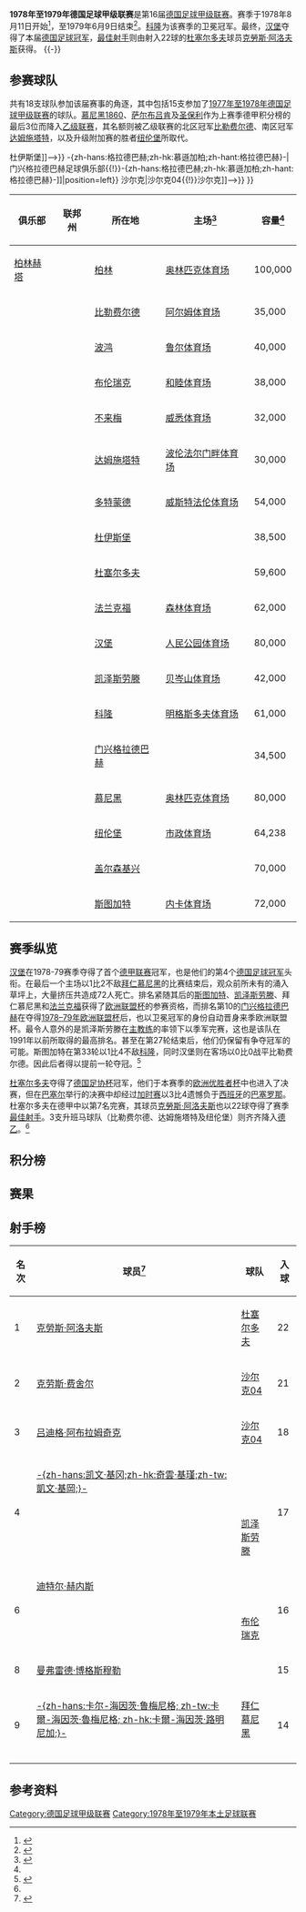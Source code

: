 {{noteTA
|G1=足球
|G2=德甲
|G3=uefa
}}
{{Infobox football league season
| competition                = [[德国足球甲级联赛|德国足球甲级联赛]]
| season                     = 1978–79
| winners                    = [[汉堡足球俱乐部|汉堡]]<small>（第 1 次夺冠）</small>
| relegated                  = [[比勒费尔德足球俱乐部|比勒费尔德]]、[[纽伦堡足球俱乐部|纽伦堡]]、<br>[[达姆施塔特足球俱乐部|达姆施塔特]]
| continentalcup1            = [[1979–80年欧洲冠军杯|欧洲冠军杯]]
| continentalcup1 qualifiers = [[汉堡足球俱乐部|汉堡]]
| continentalcup2            = [[1979–80年欧洲优胜者杯|欧洲优胜者杯]]
| continentalcup2 qualifiers = [[杜塞尔多夫足球俱乐部|杜塞尔多夫]]
| continentalcup3            = [[1979–80年歐洲足協盃|欧洲联盟杯]]
| continentalcup3 qualifiers = [[斯图加特足球俱乐部|斯图加特]]、[[凯泽斯劳滕足球俱乐部|凯泽斯劳滕]]、<br>[[拜仁慕尼黑|拜仁慕尼黑]]、[[法兰克福足球俱乐部|法兰克福]]、<br>[[门兴格拉德巴赫足球俱乐部|-{zh-hans:格拉德巴赫;zh-hk:慕遜加柏;zh-hant:格拉德巴赫}-]]<small>（卫冕冠军）</small>
| league topscorer           = [[克勞斯·阿洛夫斯|克勞斯·阿洛夫斯]]<small>（22球）</small>
| biggest home win           = [[杜塞尔多夫足球俱乐部|杜塞尔多夫]] 7–1 [[拜仁慕尼黑|拜仁慕尼黑]]
| biggest away win           = [[门兴格拉德巴赫足球俱乐部|-{zh-hans:格拉德巴赫;zh-hk:慕遜加柏;zh-hant:格拉德巴赫}-]] 1–7 [[拜仁慕尼黑|拜仁慕尼黑]]<br>[[达姆施塔特足球俱乐部|达姆施塔特]] 1–7 [[斯图加特足球俱乐部|斯图加特]]
| highest scoring            = 
| matches                    = 306
| total goals                = 963
| attendance                 = 7955959
| prevseason                 = [[1977年至1978年德国足球甲级联赛|1977–78]]
| nextseason                 = [[1979年至1980年德国足球甲级联赛|1979–80]]
}}
'''1978年至1979年德国足球甲级联赛'''是第16届[[德国足球甲级联赛|德国足球甲级联赛]]。赛季于1978年8月11日开始<ref>{{de}}{{cite web|url=http://www.dfb.de/index.php?id=328555|title=Schedule Round 1|publisher=DFB|deadurl=yes|archiveurl=https://web.archive.org/web/20110608082255/http://www.dfb.de/index.php?id=328555|archivedate=2011-06-08|accessdate=2014-10-14}}</ref>，至1979年6月9日结束<ref>{{de}}{{cite web|url=http://www.dfb.de/index.php?id=328917|title=Archive 1978/1979 Round 34|publisher=DFB|deadurl=yes|archiveurl=https://web.archive.org/web/20110608082305/http://www.dfb.de/index.php?id=328917|archivedate=2011-06-08|accessdate=2014-10-14}}</ref>。[[科隆足球俱乐部|科隆]]为该赛季的卫冕冠军。最终，[[汉堡足球俱乐部|汉堡]]夺得了本届[[德国足球冠军|德国足球冠军]]，[[德国足球甲级联赛最佳射手|最佳射手]]则由射入22球的[[杜塞尔多夫足球俱乐部|杜塞尔多夫]]球员[[克勞斯·阿洛夫斯|克勞斯·阿洛夫斯]]获得。
{{TOC left}}
{{-}}

==参赛球队==
共有18支球队参加该届赛事的角逐，其中包括15支参加了[[1977年至1978年德国足球甲级联赛|1977年至1978年德国足球甲级联赛]]的球队。[[慕尼黑1860|慕尼黑1860]]、[[萨尔布吕肯足球俱乐部|萨尔布吕肯]]及[[圣保利足球俱乐部|圣保利]]作为上赛季德甲积分榜的最后3位而降入[[德国足球乙级联赛|乙级联赛]]，其名额则被乙级联赛的北区冠军[[比勒费尔德足球俱乐部|比勒费尔德]]、南区冠军[[达姆施塔特足球俱乐部|达姆施塔特]]，以及升级附加赛的胜者[[纽伦堡足球俱乐部|纽伦堡]]所取代。

{{Location map+ |FRG and West Berlin |width=375 |float=right |caption=1978-79赛季德甲联赛球队分布图 |places=
{{Location map~ |FRG and West Berlin |lat=52.511274|long=13.242632|label=[[柏林赫塔|柏林赫塔]] |position=left}}
{{Location map~ |FRG and West Berlin |lat=52.022833|long=8.522395|label=[[比勒费尔德足球俱乐部|比勒费尔德]] |position=left}}
{{Location map~ |FRG and West Berlin |lat=51.482987|long=7.211397 |label=  <small>[[波鸿足球俱乐部|波鸿]]</small> |position=bottom}}
{{Location map~ |FRG and West Berlin |lat=52.290116|long=10.521575|label=[[布伦瑞克足球俱乐部|布伦瑞克]]|position=bottom}}
{{Location map~ |FRG and West Berlin |lat=53.065337|long=8.836722 |label=[[云达不来梅|云达不来梅]] |position=left}}
{{Location map~ |FRG and West Berlin |lat=49.857677|long=8.672410 |label=[[达姆施塔特足球俱乐部|达姆施塔特]]}}
{{Location map~ |FRG and West Berlin |lat=51.4925  |long=7.454444 |label=<small>[[多特蒙德足球俱乐部|多特蒙德]]</small>}}
{{Location map~ |FRG and West Berlin |lat=51.409033|long=6.778664 |label=<!--[[杜伊斯堡足球俱乐部{{!}}杜伊斯堡|杜伊斯堡足球俱乐部{{!}}杜伊斯堡]]-->}}
{{Location map~ |FRG and West Berlin |lat=51.261593|long=6.733204 |label=   <small>[[杜塞尔多夫足球俱乐部|杜塞尔多夫]]</small> |position=bottom}}
{{Location map~ |FRG and West Berlin |lat=50.069206|long=8.644234 |label=[[法兰克福足球俱乐部|法兰克福]] |position=left}}
{{Location map~ |FRG and West Berlin |lat=53.587095|long=9.898711 |label=[[汉堡足球俱乐部|汉堡]]}}
{{Location map~ |FRG and West Berlin |lat=49.434705|long=7.776408 |label=[[凯泽斯劳滕足球俱乐部|凯泽斯劳滕]]}}
{{Location map~ |FRG and West Berlin |lat=50.933224|long=6.874697 |label=<small>[[科隆足球俱乐部|科隆]]</small>|position=bottom}}
{{Location map~ |FRG and West Berlin |lat=51.208908|long=6.439549 |label=<small>[[门兴格拉德巴赫足球俱乐部{{!}}-{zh-hans:格拉德巴赫;zh-hk:慕遜加柏;zh-hant:格拉德巴赫}-|门兴格拉德巴赫足球俱乐部{{!}}-{zh-hans:格拉德巴赫;zh-hk:慕遜加柏;zh-hant:格拉德巴赫}-]]</small>|position=left}}
{{Location map~ |FRG and West Berlin |lat=48.110950|long=11.574578|label=[[拜仁慕尼黑|拜仁慕尼黑]]}}
{{Location map~ |FRG and West Berlin |lat=49.426230|long=11.125740|label=[[纽伦堡足球俱乐部|纽伦堡]]|}}
{{Location map~ |FRG and West Berlin |lat=51.529752|long=7.079809 |label=<!--[[沙尔克04{{!}}沙尔克|沙尔克04{{!}}沙尔克]]-->}}
{{Location map~ |FRG and West Berlin |lat=48.792295|long=9.232141|label=[[斯图加特足球俱乐部|斯图加特]]}}
<!--DISPLAY FIXES FOR RUHR AREA TEAMS-->
{{Location map~ |FRG and West Berlin |mark=TransparentPlaceholder.png |lat=51.32 |long=6.78 |label=<small>[[杜伊斯堡足球俱乐部|杜伊斯堡]]</small> |position=left}}
{{Location map~ |FRG and West Berlin |mark=TransparentPlaceholder.png |lat=51.61 |long=6.92 |label=<small>[[沙尔克04|沙尔克04]]</small>}}
}}
{| class="wikitable sortable"
|-
! 俱乐部
! 联邦州
! 所在地
! 主场<ref name="Vereinslexikon">{{de}}{{cite book|last=Grüne|first=Hardy|title=Enzyklopädie des deutschen Ligafußballs, Band 7: Vereinslexikon|publisher=AGON Sportverlag|location=Kassel|year=2001|isbn=3-89784-147-9}}</ref>
! 容量<ref name="Vereinslexikon" />
|-
| [[柏林赫塔|柏林赫塔]]
| {{flag|Berlin}}
| [[柏林|柏林]]
| [[柏林奥林匹克体育场|奥林匹克体育场]]
| 100,000
|-
| {{sort|Bielefeld|[[比勒费尔德足球俱乐部|比勒费尔德]]}}
| {{flag|North Rhine-Westphalia}}
| [[比勒费尔德|比勒费尔德]]
| [[旭格竞技场|阿尔姆体育场]]
| 35,000
|-
| {{sort|Bochum|[[波鸿足球俱乐部|波鸿]]}}
| {{flag|North Rhine-Westphalia}}
| [[波鸿|波鸿]]
| [[鲁尔球场|鲁尔体育场]]
| 40,000
|-
| {{sort|Braunschweig|[[布伦瑞克足球俱乐部|布伦瑞克]]}}
| {{flag|Lower Saxony}}
| [[布伦瑞克|布伦瑞克]]
| [[和睦体育场|和睦体育场]]
| 38,000
|-
| {{sort|Bremen|[[云达不来梅|云达不来梅]]}}
| {{flag|Bremen|name=Bremen (state)}}
| [[不来梅|不来梅]]
| [[威悉体育场|威悉体育场]]
| 32,000
|-
| {{sort|Darmstadt|[[达姆施塔特足球俱乐部|达姆施塔特]]}}
| {{flag|Hesse}}
| [[达姆施塔特|达姆施塔特]]
| [[波伦法尔门畔体育场|波伦法尔门畔体育场]]
| 30,000
|-
| {{sort|Dortmund|[[多特蒙德足球俱乐部|多特蒙德]]}}
| {{flag|North Rhine-Westphalia}}
| [[多特蒙德|多特蒙德]]
| [[威斯特法伦球场|威斯特法伦体育场]]
| 54,000
|-
| {{sort|Duisburg|[[杜伊斯堡足球俱乐部|杜伊斯堡]]}}
| {{flag|North Rhine-Westphalia}}
| [[杜伊斯堡|杜伊斯堡]]
| {{link-de|维道体育场|Wedaustadion}}
| 38,500
|-
| {{sort|Düsseldorf|[[杜塞尔多夫足球俱乐部|杜塞尔多夫]]}}
| {{flag|North Rhine-Westphalia}}
| [[杜塞尔多夫|杜塞尔多夫]]
| {{link-de|莱茵体育场|Rheinstadion}}
| 59,600
|-
| {{sort|Frankfurt|[[法兰克福足球俱乐部|法兰克福]]}}
| {{flag|Hesse}}
| [[法兰克福|法兰克福]]
| [[商业银行竞技场|森林体育场]]
| 62,000
|-
| {{sort|Hamburg|[[汉堡足球俱乐部|汉堡]]}}
| {{flag|Hamburg}}
| [[汉堡|汉堡]]
| [[人民公园体育场|人民公园体育场]]
| 80,000
|-
| {{sort|Kaiserslautern|[[凯泽斯劳滕足球俱乐部|凯泽斯劳滕]]}}
| {{flag|Rhineland-Palatinate}}
| [[凯泽斯劳滕|凯泽斯劳滕]]
| [[弗里茨·瓦尔特体育场|贝岑山体育场]]
| 42,000
|-
| {{sort|Köln|[[科隆足球俱乐部|科隆]]}}
| {{flag|North Rhine-Westphalia}}
| [[科隆|科隆]]
| [[莱茵能源球场|明格斯多夫体育场]]
| 61,000
|-
| {{sort|Mönchengladbach|[[门兴格拉德巴赫足球俱乐部|门兴格拉德巴赫]]}}
| {{flag|North Rhine-Westphalia}}
| [[门兴格拉德巴赫|门兴格拉德巴赫]]
| {{link-de|博克尔山体育场|Bökelbergstadion}}
| 34,500
|-
| {{sort|München Bayern|[[拜仁慕尼黑|拜仁慕尼黑]]}}
| {{flag|Bavaria}}
| [[慕尼黑|慕尼黑]]
| [[慕尼黑奥林匹克体育场|奥林匹克体育场]]
| 80,000
|-
| {{sort|Nurnberg|[[纽伦堡足球俱乐部|纽伦堡]]}}
| {{flag|Bavaria}}
| [[纽伦堡|纽伦堡]]
| [[根德体育场|市政体育场]]
| 64,238
|-
| {{sort|Schalke|[[沙尔克04|沙尔克04]]}}
| {{flag|North Rhine-Westphalia}}
| [[盖尔森基兴|盖尔森基兴]]
| {{link-de|公园体育场|Parkstadion}}
| 70,000
|-
| {{sort|Stuttgart|[[斯图加特足球俱乐部|斯图加特]]}}
|{{flag|Baden-Württemberg}}
| [[斯图加特|斯图加特]]
| [[内卡体育场|内卡体育场]]
| 72,000
|}

==赛季纵览==
[[汉堡足球俱乐部|汉堡]]在1978-79赛季夺得了首个[[德甲联赛|德甲联赛]]冠军，也是他们的第4个[[德国足球冠军|德国足球冠军]]头衔。在最后一个主场以1比2不敌[[拜仁慕尼黑|拜仁慕尼黑]]的比赛结束后，观众前所未有的涌入草坪上，大量挤压共造成72人死亡。排名紧随其后的[[斯图加特足球俱乐部|斯图加特]]、[[凯泽斯劳滕足球俱乐部|凯泽斯劳滕]]、拜仁慕尼黑和[[法兰克福足球俱乐部|法兰克福]]获得了[[欧洲联盟杯|欧洲联盟杯]]的参赛资格，而排名第10的[[门兴格拉德巴赫足球俱乐部|门兴格拉德巴赫]]在夺得[[1978–79年歐洲足協盃|1978–79年欧洲联盟杯]]后，也以卫冕冠军的身份自动晋身来季欧洲联盟杯。最令人意外的是凯泽斯劳滕在[[主教练|主教练]]{{link-de|卡尔-海因茨·费尔德坎普|Karl-Heinz Feldkamp}}的率领下以季军完赛，这也是该队在1991年以前所取得的最高排名。甚至在第27轮结束后，他们仍保留有争夺冠军的可能。斯图加特在第33轮以1比4不敌[[科隆足球俱乐部|科隆]]，同时汉堡则在客场以0比0战平比勒费尔德。因此后者得以提前一轮夺冠。<ref name="kicker">{{de}}{{cite web|url=http://www.kicker.de/news/fussball/bundesliga/bl50/573046/artikel_rasenschach-und-eiserne-disziplin---das-erfolgsrezept-von-hamburgs-zampano-zebec.html|title=Rasenschach und eiserne Disziplin - das Erfolgsrezept von Hamburgs Zampano Zebec|publisher=Kicker Online|date=2012-08-03|accessdate=2014-10-13|archive-date=2016-02-25|archive-url=https://web.archive.org/web/20160225091737/http://www.kicker.de/news/fussball/bundesliga/bl50/573046/artikel_rasenschach-und-eiserne-disziplin---das-erfolgsrezept-von-hamburgs-zampano-zebec.html|dead-url=no}}</ref>

[[杜塞尔多夫足球俱乐部|杜塞尔多夫]]夺得了[[德国足协杯|德国足协杯]]冠军，他们于本赛季的[[欧洲优胜者杯|欧洲优胜者杯]]中也进入了决赛，但在[[巴塞尔|巴塞尔]]举行的决赛中却经过[[加时赛|加时赛]]以3比4遗憾负于[[西班牙|西班牙]]的[[巴塞罗那足球俱乐部|巴塞罗那]]。杜塞尔多夫在德甲中以第7名完赛，其球员[[克勞斯·阿洛夫斯|克勞斯·阿洛夫斯]]也以22球夺得了赛季[[德国足球甲级联赛最佳射手|最佳射手]]。3支升班马球队（比勒费尔德、达姆施塔特及纽伦堡）则齐齐降入[[德乙|德乙]]。<ref name="kicker"/>

==积分榜==
{{Fb cl header}}
{{Fb cl2 team 2pts |p=1 |t=[[汉堡足球俱乐部|汉堡]] |w=21|d=7 |l=6 |gf=78|ga=32|bc=#ACE1AF|champion=y}}
{{Fb cl3 qr |rows=1 |competition=[[1979–80年欧洲冠军杯#第一圈|1979–80年欧洲冠军杯第一圈]]}}
{{Fb cl2 team 2pts |p=2 |t=[[斯图加特足球俱乐部|斯图加特]] |w=20|d=8 |l=6 |gf=73|ga=34|bc=#97DEFF}}
{{Fb cl3 qr |rows=4 |competition=[[1979–80年歐洲足協盃#第一圈|1979–80年欧洲联盟杯第一圈]]}}
{{Fb cl2 team 2pts |p=3 |t=[[凯泽斯劳滕足球俱乐部|凯泽斯劳滕]] |w=16|d=11|l=7 |gf=62|ga=47|bc=#97DEFF}}
{{Fb cl2 team 2pts |p=4 |t=[[拜仁慕尼黑|拜仁慕尼黑]] |w=16|d=8 |l=10|gf=69|ga=46|bc=#97DEFF}}
{{Fb cl2 team 2pts |p=5 |t=[[法兰克福足球俱乐部|法兰克福]] |w=16|d=7 |l=11|gf=50|ga=49|bc=#97DEFF}}
{{Fb cl2 team 2pts |p=6 |t=[[科隆足球俱乐部|科隆]] |w=13|d=12|l=9 |gf=55|ga=47}}
{{Fb cl2 team 2pts |p=7 |t=[[杜塞尔多夫足球俱乐部|杜塞尔多夫]] |w=13|d=11|l=10|gf=70|ga=59|bc=#FFFF75}}
{{Fb cl3 qr |rows=1 |competition=[[1979–80年欧洲优胜者杯|1979–80年欧洲优胜者杯第一圈]]}}
{{Fb cl2 team 2pts |p=8 |t=[[波鸿足球俱乐部|波鸿]] |w=10|d=13|l=11|gf=47|ga=46}}
{{Fb cl2 team 2pts |p=9 |t=[[布伦瑞克足球俱乐部|布伦瑞克]] |w=10|d=13|l=11|gf=50|ga=55}}
{{Fb cl2 team 2pts |p=10|t=[[门兴格拉德巴赫足球俱乐部|门兴格拉德巴赫]] |w=12|d=8 |l=14|gf=50|ga=53|bc=#97DEFF}}
{{Fb cl3 qr |rows=1 |competition=[[1979–80年歐洲足協盃#第一圈|1979–80年欧洲联盟杯第一圈]]|nt=1}}
{{Fb cl2 team 2pts |p=11|t=[[云达不来梅|云达不来梅]] |w=10|d=11|l=13|gf=48|ga=60}}
{{Fb cl2 team 2pts |p=12|t=[[多特蒙德足球俱乐部|多特蒙德]] |w=10|d=11|l=13|gf=54|ga=70}}
{{Fb cl2 team 2pts |p=13|t=[[杜伊斯堡足球俱乐部|杜伊斯堡]] |w=12|d=6 |l=16|gf=43|ga=56}}
{{Fb cl2 team 2pts |p=14|t=[[柏林赫塔|柏林赫塔]] |w=9 |d=11|l=14|gf=40|ga=50}}
{{Fb cl2 team 2pts |p=15|t=[[沙尔克04|沙尔克04]] |w=9 |d=10|l=15|gf=55|ga=61}}
{{Fb cl2 team 2pts |p=16|t=[[比勒费尔德足球俱乐部|比勒费尔德]] |w=9 |d=8 |l=17|gf=43|ga=56|bc=#FF8888|relegated=y}}
{{Fb cl3 qr |relegation=yes |rows=3 |competition=[[1979年至1980年德國足球乙級聯賽|1979–80年乙级联赛]]}}
{{Fb cl2 team 2pts |p=17|t=[[纽伦堡足球俱乐部|纽伦堡]] |w=8 |d=8 |l=18|gf=36|ga=67|bc=#FF8888|relegated=y}}
{{Fb cl2 team 2pts |p=18|t=[[达姆施塔特足球俱乐部|达姆施塔特]] |w=7 |d=7 |l=20|gf=40|ga=75|bc=#FF8888|relegated=y}}
{{Fb cl footer |s=[http://www.dfb.de/index.php?id=328918 www.dfb.de] |nt=<sup>1</sup>因[[门兴格拉德巴赫足球俱乐部|门兴格拉德巴赫]]赢得了[[1978–79年歐洲足協盃|1978–79年欧洲联盟杯]]而以卫冕冠军身份自动获得参赛资格。|u=2012-04}}

==赛果==
{{Fb r header |nt=18 | Hertha BSC | Bielefeld | Bochum | Braunschweig | Werder Bremen | Darmstadt | Dortmund | Duisburg | Düsseldorf | Frankfurt | Hamburg | Kaiserslautern | Köln | Mönchengladbach | Bayern Munich | Nuremberg | Schalke 04 | Stuttgart}}

{{Fb r team |t=Hertha BSC |bg=y}}
<!--     Hertha BSC --> {{Fb r|r=null }}
<!--      Bielefeld --> {{Fb r|gf=1 |ga=2 }}
<!--         Bochum --> {{Fb r|gf=1 |ga=1 }}
<!--   Braunschweig --> {{Fb r|gf=2 |ga=2 }}
<!--         Bremen --> {{Fb r|gf=0 |ga=2 }}
<!--      Darmstadt --> {{Fb r|gf=1 |ga=0 }}
<!--       Dortmund --> {{Fb r|gf=4 |ga=0 }}
<!--       Duisburg --> {{Fb r|gf=1 |ga=0 }}
<!--     Düsseldorf --> {{Fb r|gf=4 |ga=1 }}
<!--      Frankfurt --> {{Fb r|gf=4 |ga=1 }}
<!--        Hamburg --> {{Fb r|gf=1 |ga=3 }}
<!-- Kaiserslautern --> {{Fb r|gf=0 |ga=3 }}
<!--           Köln --> {{Fb r|gf=0 |ga=2 }}
<!--     M'gladbach --> {{Fb r|gf=1 |ga=0 }}
<!--  Bayern Munich --> {{Fb r|gf=1 |ga=1 }}
<!--      Nuremberg --> {{Fb r|gf=4 |ga=1 }}
<!--        Schalke --> {{Fb r|gf=1 |ga=1 }}
<!--      Stuttgart --> {{Fb r|gf=0 |ga=0 }}

{{Fb r team |t=Bielefeld |bg=y}}
<!--     Hertha BSC --> {{Fb r|gf=0 |ga=0 }}
<!--      Bielefeld --> {{Fb r|r=null }}
<!--         Bochum --> {{Fb r|gf=1 |ga=2 }}
<!--   Braunschweig --> {{Fb r|gf=2 |ga=2 }}
<!--         Bremen --> {{Fb r|gf=1 |ga=3 }}
<!--      Darmstadt --> {{Fb r|gf=5 |ga=0 }}
<!--       Dortmund --> {{Fb r|gf=4 |ga=3 }}
<!--       Duisburg --> {{Fb r|gf=1 |ga=1 }}
<!--     Düsseldorf --> {{Fb r|gf=2 |ga=0 }}
<!--      Frankfurt --> {{Fb r|gf=0 |ga=0 }}
<!--        Hamburg --> {{Fb r|gf=0 |ga=0 }}
<!-- Kaiserslautern --> {{Fb r|gf=0 |ga=1 }}
<!--           Köln --> {{Fb r|gf=1 |ga=0 }}
<!--     M'gladbach --> {{Fb r|gf=0 |ga=2 }}
<!--  Bayern Munich --> {{Fb r|gf=0 |ga=2 }}
<!--      Nuremberg --> {{Fb r|gf=2 |ga=0 }}
<!--        Schalke --> {{Fb r|gf=3 |ga=2 }}
<!--      Stuttgart --> {{Fb r|gf=1 |ga=1 }}

{{Fb r team |t=Bochum |bg=y}}
<!--     Hertha BSC --> {{Fb r|gf=1 |ga=0 }}
<!--      Bielefeld --> {{Fb r|gf=1 |ga=0 }}
<!--         Bochum --> {{Fb r|r=null }}
<!--   Braunschweig --> {{Fb r|gf=3 |ga=0 }}
<!--         Bremen --> {{Fb r|gf=3 |ga=0 }}
<!--      Darmstadt --> {{Fb r|gf=1 |ga=2 }}
<!--       Dortmund --> {{Fb r|gf=4 |ga=1 }}
<!--       Duisburg --> {{Fb r|gf=0 |ga=0 }}
<!--     Düsseldorf --> {{Fb r|gf=2 |ga=2 }}
<!--      Frankfurt --> {{Fb r|gf=0 |ga=0 }}
<!--        Hamburg --> {{Fb r|gf=2 |ga=1 }}
<!-- Kaiserslautern --> {{Fb r|gf=2 |ga=2 }}
<!--           Köln --> {{Fb r|gf=2 |ga=5 }}
<!--     M'gladbach --> {{Fb r|gf=0 |ga=0 }}
<!--  Bayern Munich --> {{Fb r|gf=0 |ga=1 }}
<!--      Nuremberg --> {{Fb r|gf=2 |ga=1 }}
<!--        Schalke --> {{Fb r|gf=2 |ga=2 }}
<!--      Stuttgart --> {{Fb r|gf=1 |ga=2 }}

{{Fb r team |t=Braunschweig |bg=y}}
<!--     Hertha BSC --> {{Fb r|gf=0 |ga=1 }}
<!--      Bielefeld --> {{Fb r|gf=5 |ga=2 }}
<!--         Bochum --> {{Fb r|gf=1 |ga=0 }}
<!--   Braunschweig --> {{Fb r|r=null }}
<!--         Bremen --> {{Fb r|gf=1 |ga=1 }}
<!--      Darmstadt --> {{Fb r|gf=4 |ga=1 }}
<!--       Dortmund --> {{Fb r|gf=2 |ga=2 }}
<!--       Duisburg --> {{Fb r|gf=0 |ga=2 }}
<!--     Düsseldorf --> {{Fb r|gf=1 |ga=1 }}
<!--      Frankfurt --> {{Fb r|gf=0 |ga=0 }}
<!--        Hamburg --> {{Fb r|gf=1 |ga=0 }}
<!-- Kaiserslautern --> {{Fb r|gf=0 |ga=0 }}
<!--           Köln --> {{Fb r|gf=1 |ga=0 }}
<!--     M'gladbach --> {{Fb r|gf=3 |ga=0 }}
<!--  Bayern Munich --> {{Fb r|gf=0 |ga=0 }}
<!--      Nuremberg --> {{Fb r|gf=3 |ga=1 }}
<!--        Schalke --> {{Fb r|gf=2 |ga=1 }}
<!--      Stuttgart --> {{Fb r|gf=2 |ga=2 }}

{{Fb r team |t=Werder Bremen |bg=y}}
<!--     Hertha BSC --> {{Fb r|gf=1 |ga=1 }}
<!--      Bielefeld --> {{Fb r|gf=1 |ga=0 }}
<!--         Bochum --> {{Fb r|gf=3 |ga=3 }}
<!--   Braunschweig --> {{Fb r|gf=3 |ga=1 }}
<!--         Bremen --> {{Fb r|r=null }}
<!--      Darmstadt --> {{Fb r|gf=3 |ga=0 }}
<!--       Dortmund --> {{Fb r|gf=4 |ga=4 }}
<!--       Duisburg --> {{Fb r|gf=3 |ga=2 }}
<!--     Düsseldorf --> {{Fb r|gf=1 |ga=1 }}
<!--      Frankfurt --> {{Fb r|gf=0 |ga=2 }}
<!--        Hamburg --> {{Fb r|gf=1 |ga=1 }}
<!-- Kaiserslautern --> {{Fb r|gf=3 |ga=1 }}
<!--           Köln --> {{Fb r|gf=1 |ga=1 }}
<!--     M'gladbach --> {{Fb r|gf=3 |ga=1 }}
<!--  Bayern Munich --> {{Fb r|gf=1 |ga=1 }}
<!--      Nuremberg --> {{Fb r|gf=3 |ga=1 }}
<!--        Schalke --> {{Fb r|gf=3 |ga=1 }}
<!--      Stuttgart --> {{Fb r|gf=0 |ga=2 }}

{{Fb r team |t=Darmstadt |bg=y}}
<!--     Hertha BSC --> {{Fb r|gf=0 |ga=0 }}
<!--      Bielefeld --> {{Fb r|gf=1 |ga=1 }}
<!--         Bochum --> {{Fb r|gf=3 |ga=1 }}
<!--   Braunschweig --> {{Fb r|gf=1 |ga=1 }}
<!--         Bremen --> {{Fb r|gf=3 |ga=0 }}
<!--      Darmstadt --> {{Fb r|r=null }}
<!--       Dortmund --> {{Fb r|gf=3 |ga=2 }}
<!--       Duisburg --> {{Fb r|gf=2 |ga=0 }}
<!--     Düsseldorf --> {{Fb r|gf=1 |ga=6 }}
<!--      Frankfurt --> {{Fb r|gf=2 |ga=0 }}
<!--        Hamburg --> {{Fb r|gf=1 |ga=2 }}
<!-- Kaiserslautern --> {{Fb r|gf=2 |ga=2 }}
<!--           Köln --> {{Fb r|gf=0 |ga=1 }}
<!--     M'gladbach --> {{Fb r|gf=2 |ga=0 }}
<!--  Bayern Munich --> {{Fb r|gf=1 |ga=3 }}
<!--      Nuremberg --> {{Fb r|gf=1 |ga=3 }}
<!--        Schalke --> {{Fb r|gf=1 |ga=2 }}
<!--      Stuttgart --> {{Fb r|gf=1 |ga=7 }}

{{Fb r team |t=Dortmund |bg=y}}
<!--     Hertha BSC --> {{Fb r|gf=3 |ga=0 }}
<!--      Bielefeld --> {{Fb r|gf=2 |ga=0 }}
<!--         Bochum --> {{Fb r|gf=2 |ga=2 }}
<!--   Braunschweig --> {{Fb r|gf=2 |ga=2 }}
<!--         Bremen --> {{Fb r|gf=1 |ga=0 }}
<!--      Darmstadt --> {{Fb r|gf=0 |ga=0 }}
<!--       Dortmund --> {{Fb r|r=null }}
<!--       Duisburg --> {{Fb r|gf=4 |ga=1 }}
<!--     Düsseldorf --> {{Fb r|gf=3 |ga=0 }}
<!--      Frankfurt --> {{Fb r|gf=3 |ga=1 }}
<!--        Hamburg --> {{Fb r|gf=1 |ga=3 }}
<!-- Kaiserslautern --> {{Fb r|gf=2 |ga=3 }}
<!--           Köln --> {{Fb r|gf=0 |ga=0 }}
<!--     M'gladbach --> {{Fb r|gf=1 |ga=1 }}
<!--  Bayern Munich --> {{Fb r|gf=1 |ga=0 }}
<!--      Nuremberg --> {{Fb r|gf=2 |ga=0 }}
<!--        Schalke --> {{Fb r|gf=2 |ga=0 }}
<!--      Stuttgart --> {{Fb r|gf=4 |ga=3 }}

{{Fb r team |t=Duisburg |bg=y}}
<!--     Hertha BSC --> {{Fb r|gf=3 |ga=2 }}
<!--      Bielefeld --> {{Fb r|gf=1 |ga=1 }}
<!--         Bochum --> {{Fb r|gf=1 |ga=0 }}
<!--   Braunschweig --> {{Fb r|gf=1 |ga=0 }}
<!--         Bremen --> {{Fb r|gf=2 |ga=0 }}
<!--      Darmstadt --> {{Fb r|gf=4 |ga=4 }}
<!--       Dortmund --> {{Fb r|gf=0 |ga=0 }}
<!--       Duisburg --> {{Fb r|r=null }}
<!--     Düsseldorf --> {{Fb r|gf=1 |ga=2 }}
<!--      Frankfurt --> {{Fb r|gf=0 |ga=2 }}
<!--        Hamburg --> {{Fb r|gf=0 |ga=2 }}
<!-- Kaiserslautern --> {{Fb r|gf=3 |ga=1 }}
<!--           Köln --> {{Fb r|gf=2 |ga=1 }}
<!--     M'gladbach --> {{Fb r|gf=0 |ga=3 }}
<!--  Bayern Munich --> {{Fb r|gf=3 |ga=1 }}
<!--      Nuremberg --> {{Fb r|gf=1 |ga=0 }}
<!--        Schalke --> {{Fb r|gf=2 |ga=1 }}
<!--      Stuttgart --> {{Fb r|gf=3 |ga=1 }}

{{Fb r team |t=Düsseldorf |bg=y}}
<!--     Hertha BSC --> {{Fb r|gf=3 |ga=1 }}
<!--      Bielefeld --> {{Fb r|gf=3 |ga=2 }}
<!--         Bochum --> {{Fb r|gf=1 |ga=1 }}
<!--   Braunschweig --> {{Fb r|gf=2 |ga=2 }}
<!--         Bremen --> {{Fb r|gf=3 |ga=1 }}
<!--      Darmstadt --> {{Fb r|gf=4 |ga=0 }}
<!--       Dortmund --> {{Fb r|gf=3 |ga=1 }}
<!--       Duisburg --> {{Fb r|gf=3 |ga=0 }}
<!--     Düsseldorf --> {{Fb r|r=null }}
<!--      Frankfurt --> {{Fb r|gf=4 |ga=2 }}
<!--        Hamburg --> {{Fb r|gf=0 |ga=2 }}
<!-- Kaiserslautern --> {{Fb r|gf=2 |ga=2 }}
<!--           Köln --> {{Fb r|gf=1 |ga=1 }}
<!--     M'gladbach --> {{Fb r|gf=3 |ga=3 }}
<!--  Bayern Munich --> {{Fb r|gf=7 |ga=1 }}
<!--      Nuremberg --> {{Fb r|gf=3 |ga=3 }}
<!--        Schalke --> {{Fb r|gf=3 |ga=1 }}
<!--      Stuttgart --> {{Fb r|gf=2 |ga=0 }}

{{Fb r team |t=Frankfurt |bg=y}}
<!--     Hertha BSC --> {{Fb r|gf=2 |ga=2 }}
<!--      Bielefeld --> {{Fb r|gf=1 |ga=0 }}
<!--         Bochum --> {{Fb r|gf=4 |ga=2 }}
<!--   Braunschweig --> {{Fb r|gf=3 |ga=1 }}
<!--         Bremen --> {{Fb r|gf=2 |ga=1 }}
<!--      Darmstadt --> {{Fb r|gf=2 |ga=0 }}
<!--       Dortmund --> {{Fb r|gf=3 |ga=1 }}
<!--       Duisburg --> {{Fb r|gf=1 |ga=0 }}
<!--     Düsseldorf --> {{Fb r|gf=3 |ga=2 }}
<!--      Frankfurt --> {{Fb r|r=null }}
<!--        Hamburg --> {{Fb r|gf=0 |ga=0 }}
<!-- Kaiserslautern --> {{Fb r|gf=2 |ga=2 }}
<!--           Köln --> {{Fb r|gf=1 |ga=4 }}
<!--     M'gladbach --> {{Fb r|gf=2 |ga=0 }}
<!--  Bayern Munich --> {{Fb r|gf=2 |ga=1 }}
<!--      Nuremberg --> {{Fb r|gf=2 |ga=0 }}
<!--        Schalke --> {{Fb r|gf=3 |ga=1 }}
<!--      Stuttgart --> {{Fb r|gf=1 |ga=2 }}

{{Fb r team |t=Hamburg |bg=y}}
<!--     Hertha BSC --> {{Fb r|gf=4 |ga=1 }}
<!--      Bielefeld --> {{Fb r|gf=3 |ga=1 }}
<!--         Bochum --> {{Fb r|gf=1 |ga=1 }}
<!--   Braunschweig --> {{Fb r|gf=2 |ga=0 }}
<!--         Bremen --> {{Fb r|gf=2 |ga=2 }}
<!--      Darmstadt --> {{Fb r|gf=2 |ga=1 }}
<!--       Dortmund --> {{Fb r|gf=5 |ga=0 }}
<!--       Duisburg --> {{Fb r|gf=3 |ga=0 }}
<!--     Düsseldorf --> {{Fb r|gf=2 |ga=1 }}
<!--      Frankfurt --> {{Fb r|gf=4 |ga=0 }}
<!--        Hamburg --> {{Fb r|r=null }}
<!-- Kaiserslautern --> {{Fb r|gf=3 |ga=0 }}
<!--           Köln --> {{Fb r|gf=6 |ga=0 }}
<!--     M'gladbach --> {{Fb r|gf=3 |ga=0 }}
<!--  Bayern Munich --> {{Fb r|gf=1 |ga=2 }}
<!--      Nuremberg --> {{Fb r|gf=4 |ga=1 }}
<!--        Schalke --> {{Fb r|gf=4 |ga=2 }}
<!--      Stuttgart --> {{Fb r|gf=1 |ga=1 }}

{{Fb r team |t=Kaiserslautern |bg=y}}
<!--     Hertha BSC --> {{Fb r|gf=3 |ga=0 }}
<!--      Bielefeld --> {{Fb r|gf=3 |ga=2 }}
<!--         Bochum --> {{Fb r|gf=1 |ga=1 }}
<!--   Braunschweig --> {{Fb r|gf=2 |ga=1 }}
<!--         Bremen --> {{Fb r|gf=4 |ga=0 }}
<!--      Darmstadt --> {{Fb r|gf=2 |ga=0 }}
<!--       Dortmund --> {{Fb r|gf=3 |ga=1 }}
<!--       Duisburg --> {{Fb r|gf=2 |ga=1 }}
<!--     Düsseldorf --> {{Fb r|gf=3 |ga=0 }}
<!--      Frankfurt --> {{Fb r|gf=2 |ga=1 }}
<!--        Hamburg --> {{Fb r|gf=2 |ga=1 }}
<!-- Kaiserslautern --> {{Fb r|r=null }}
<!--           Köln --> {{Fb r|gf=1 |ga=1 }}
<!--     M'gladbach --> {{Fb r|gf=1 |ga=3 }}
<!--  Bayern Munich --> {{Fb r|gf=2 |ga=1 }}
<!--      Nuremberg --> {{Fb r|gf=3 |ga=0 }}
<!--        Schalke --> {{Fb r|gf=2 |ga=2 }}
<!--      Stuttgart --> {{Fb r|gf=5 |ga=1 }}

{{Fb r team |t=Köln |bg=y}}
<!--     Hertha BSC --> {{Fb r|gf=3 |ga=1 }}
<!--      Bielefeld --> {{Fb r|gf=2 |ga=1 }}
<!--         Bochum --> {{Fb r|gf=1 |ga=1 }}
<!--   Braunschweig --> {{Fb r|gf=3 |ga=1 }}
<!--         Bremen --> {{Fb r|gf=2 |ga=0 }}
<!--      Darmstadt --> {{Fb r|gf=2 |ga=1 }}
<!--       Dortmund --> {{Fb r|gf=5 |ga=0 }}
<!--       Duisburg --> {{Fb r|gf=3 |ga=3 }}
<!--     Düsseldorf --> {{Fb r|gf=2 |ga=2 }}
<!--      Frankfurt --> {{Fb r|gf=0 |ga=2 }}
<!--        Hamburg --> {{Fb r|gf=1 |ga=3 }}
<!-- Kaiserslautern --> {{Fb r|gf=2 |ga=2 }}
<!--           Köln --> {{Fb r|r=null }}
<!--     M'gladbach --> {{Fb r|gf=1 |ga=1 }}
<!--  Bayern Munich --> {{Fb r|gf=1 |ga=1 }}
<!--      Nuremberg --> {{Fb r|gf=2 |ga=0 }}
<!--        Schalke --> {{Fb r|gf=1 |ga=0 }}
<!--      Stuttgart --> {{Fb r|gf=1 |ga=2 }}

{{Fb r team |t=Mönchengladbach |bg=y}}
<!--     Hertha BSC --> {{Fb r|gf=0 |ga=2 }}
<!--      Bielefeld --> {{Fb r|gf=4 |ga=1 }}
<!--         Bochum --> {{Fb r|gf=2 |ga=0 }}
<!--   Braunschweig --> {{Fb r|gf=2 |ga=3 }}
<!--         Bremen --> {{Fb r|gf=4 |ga=0 }}
<!--      Darmstadt --> {{Fb r|gf=3 |ga=1 }}
<!--       Dortmund --> {{Fb r|gf=2 |ga=2 }}
<!--       Duisburg --> {{Fb r|gf=0 |ga=2 }}
<!--     Düsseldorf --> {{Fb r|gf=1 |ga=0 }}
<!--      Frankfurt --> {{Fb r|gf=1 |ga=3 }}
<!--        Hamburg --> {{Fb r|gf=4 |ga=3 }}
<!-- Kaiserslautern --> {{Fb r|gf=5 |ga=1 }}
<!--           Köln --> {{Fb r|gf=2 |ga=0 }}
<!--     M'gladbach --> {{Fb r|r=null }}
<!--  Bayern Munich --> {{Fb r|gf=1 |ga=7 }}
<!--      Nuremberg --> {{Fb r|gf=3 |ga=1 }}
<!--        Schalke --> {{Fb r|gf=0 |ga=0 }}
<!--      Stuttgart --> {{Fb r|gf=0 |ga=0 }}

{{Fb r team |t=Bayern Munich |bg=y}}
<!--     Hertha BSC --> {{Fb r|gf=1 |ga=1 }}
<!--      Bielefeld --> {{Fb r|gf=0 |ga=4 }}
<!--         Bochum --> {{Fb r|gf=2 |ga=1 }}
<!--   Braunschweig --> {{Fb r|gf=6 |ga=1 }}
<!--         Bremen --> {{Fb r|gf=4 |ga=0 }}
<!--      Darmstadt --> {{Fb r|gf=1 |ga=1 }}
<!--       Dortmund --> {{Fb r|gf=4 |ga=0 }}
<!--       Duisburg --> {{Fb r|gf=6 |ga=2 }}
<!--     Düsseldorf --> {{Fb r|gf=1 |ga=1 }}
<!--      Frankfurt --> {{Fb r|gf=3 |ga=1 }}
<!--        Hamburg --> {{Fb r|gf=0 |ga=1 }}
<!-- Kaiserslautern --> {{Fb r|gf=1 |ga=0 }}
<!--           Köln --> {{Fb r|gf=5 |ga=1 }}
<!--     M'gladbach --> {{Fb r|gf=3 |ga=1 }}
<!--  Bayern Munich --> {{Fb r|r=null }}
<!--      Nuremberg --> {{Fb r|gf=4 |ga=0 }}
<!--        Schalke --> {{Fb r|gf=2 |ga=1 }}
<!--      Stuttgart --> {{Fb r|gf=1 |ga=1 }}

{{Fb r team |t=Nuremberg |bg=y}}
<!--     Hertha BSC --> {{Fb r|gf=2 |ga=1 }}
<!--      Bielefeld --> {{Fb r|gf=0 |ga=1 }}
<!--         Bochum --> {{Fb r|gf=0 |ga=2 }}
<!--   Braunschweig --> {{Fb r|gf=0 |ga=3 }}
<!--         Bremen --> {{Fb r|gf=2 |ga=2 }}
<!--      Darmstadt --> {{Fb r|gf=3 |ga=2 }}
<!--       Dortmund --> {{Fb r|gf=2 |ga=2 }}
<!--       Duisburg --> {{Fb r|gf=2 |ga=1 }}
<!--     Düsseldorf --> {{Fb r|gf=3 |ga=2 }}
<!--      Frankfurt --> {{Fb r|gf=0 |ga=0 }}
<!--        Hamburg --> {{Fb r|gf=3 |ga=3 }}
<!-- Kaiserslautern --> {{Fb r|gf=0 |ga=0 }}
<!--           Köln --> {{Fb r|gf=1 |ga=1 }}
<!--     M'gladbach --> {{Fb r|gf=1 |ga=0 }}
<!--  Bayern Munich --> {{Fb r|gf=4 |ga=2 }}
<!--      Nuremberg --> {{Fb r|r=null }}
<!--        Schalke --> {{Fb r|gf=0 |ga=2 }}
<!--      Stuttgart --> {{Fb r|gf=1 |ga=0 }}

{{Fb r team |t=Schalke |bg=y}}
<!--     Hertha BSC --> {{Fb r|gf=1 |ga=1 }}
<!--      Bielefeld --> {{Fb r|gf=4 |ga=1 }}
<!--         Bochum --> {{Fb r|gf=1 |ga=3 }}
<!--   Braunschweig --> {{Fb r|gf=4 |ga=4 }}
<!--         Bremen --> {{Fb r|gf=2 |ga=1 }}
<!--      Darmstadt --> {{Fb r|gf=4 |ga=2 }}
<!--       Dortmund --> {{Fb r|gf=5 |ga=1 }}
<!--       Duisburg --> {{Fb r|gf=2 |ga=1 }}
<!--     Düsseldorf --> {{Fb r|gf=1 |ga=2 }}
<!--      Frankfurt --> {{Fb r|gf=4 |ga=0 }}
<!--        Hamburg --> {{Fb r|gf=1 |ga=3 }}
<!-- Kaiserslautern --> {{Fb r|gf=1 |ga=1 }}
<!--           Köln --> {{Fb r|gf=1 |ga=1 }}
<!--     M'gladbach --> {{Fb r|gf=1 |ga=1 }}
<!--  Bayern Munich --> {{Fb r|gf=2 |ga=1 }}
<!--      Nuremberg --> {{Fb r|gf=0 |ga=0 }}
<!--        Schalke --> {{Fb r|r=null }}
<!--      Stuttgart --> {{Fb r|gf=2 |ga=3 }}

{{Fb r team |t=Stuttgart |bg=y}}
<!--     Hertha BSC --> {{Fb r|gf=3 |ga=0 }}
<!--      Bielefeld --> {{Fb r|gf=5 |ga=1 }}
<!--         Bochum --> {{Fb r|gf=2 |ga=0 }}
<!--   Braunschweig --> {{Fb r|gf=3 |ga=0 }}
<!--         Bremen --> {{Fb r|gf=1 |ga=1 }}
<!--      Darmstadt --> {{Fb r|gf=3 |ga=0 }}
<!--       Dortmund --> {{Fb r|gf=1 |ga=1 }}
<!--       Duisburg --> {{Fb r|gf=2 |ga=0 }}
<!--     Düsseldorf --> {{Fb r|gf=5 |ga=0 }}
<!--      Frankfurt --> {{Fb r|gf=3 |ga=1 }}
<!--        Hamburg --> {{Fb r|gf=1 |ga=0 }}
<!-- Kaiserslautern --> {{Fb r|gf=3 |ga=0 }}
<!--           Köln --> {{Fb r|gf=1 |ga=4 }}
<!--     M'gladbach --> {{Fb r|gf=2 |ga=0 }}
<!--  Bayern Munich --> {{Fb r|gf=2 |ga=0 }}
<!--      Nuremberg --> {{Fb r|gf=4 |ga=0 }}
<!--        Schalke --> {{Fb r|gf=4 |ga=0 }}
<!--      Stuttgart --> {{Fb r|r=null }}

{{Fb r footer |s=[http://www.dfb.de/index.php?id=92089 www.dfb.de]|u=2012-04}}

==射手榜==
{| class="wikitable" style="text-align:center"
|-
!名次
!球员<ref>{{de}}{{cite web|url=http://www.kicker.de/news/fussball/bundesliga/spieltag/1-bundesliga/1978-79/0/torjaeger-der-saison.html|title=1. Bundesliga Torjäger 1978/79|publisher=Kicker Online|accessdate=2014-10-13|archive-date=2019-05-01|archive-url=https://web.archive.org/web/20190501143210/https://www.kicker.de/news/fussball/bundesliga/spieltag/1-bundesliga/1978-79/0/torjaeger-der-saison.html|dead-url=no}}</ref>
!球队
!入球
|-
|1
|align="left"|{{flagicon|FRG}} [[克勞斯·阿洛夫斯|克勞斯·阿洛夫斯]]
|align="left"|[[杜塞尔多夫足球俱乐部|杜塞尔多夫]]
|22
|-
|2
|align="left"|{{flagicon|FRG}} [[克劳斯·费舍尔|克劳斯·费舍尔]]
|align="left"|[[沙尔克04|沙尔克04]]
|21
|-
|3
|align="left"|{{flagicon|FRG}} [[吕迪格·阿布拉姆奇克|吕迪格·阿布拉姆奇克]]
|align="left"|[[沙尔克04|沙尔克04]]
|18
|-
|rowspan=2|4
|align="left"|{{flagicon|ENG}} [[凯文·基冈|-{zh-hans:凯文·基冈;zh-hk:奇雲·基瑾;zh-tw:凱文·基岡;}-]]
|align="left"|{{fb team 汉堡}}
|rowspan=2|17
|-
|align="left"|{{flagicon|FRG}} {{link-de|克劳斯·托普穆勒|Klaus Toppmöller}}
|align="left"|[[凯泽斯劳滕足球俱乐部|凯泽斯劳滕]]
|-
|rowspan=2|6
|align="left"|{{flagicon|FRG}} [[迪特尔·赫内斯|迪特尔·赫内斯]]
|align="left"|{{fb team 斯图加特}}
|rowspan=2|16
|-
|align="left"|{{flagicon|FRG}} {{link-de|哈拉德·尼克尔|Harald Nickel}}
|align="left"|[[布伦瑞克足球俱乐部|布伦瑞克]]
|-
|8
|align="left"|{{flagicon|FRG}} [[曼弗雷德·博格斯穆勒|曼弗雷德·博格斯穆勒]]
|align="left"|{{fb team 多特蒙德}}
|15
|-
|rowspan=2|9
|align="left"|{{flagicon|FRG}} [[卡尔-海因茨·鲁梅尼格|-{zh-hans:卡尔-海因茨·鲁梅尼格; zh-tw:卡爾-海因茨·魯梅尼格; zh-hk:卡爾-海因茨·路明尼加;}-]]
|align="left"|[[拜仁慕尼黑|拜仁慕尼黑]]
|rowspan=2|14
|-
|align="left"|{{flagicon|FRG}} {{link-de|格奥尔格·福克尔特|Georg Volkert}}
|align="left"|{{fb team 斯图加特}}
|}

==参考资料==
{{reflist}}

{{德国足球甲级联赛}}

[[Category:德国足球甲级联赛|Category:德国足球甲级联赛]]
[[Category:1978年至1979年本土足球联赛|Category:1978年至1979年本土足球联赛]]